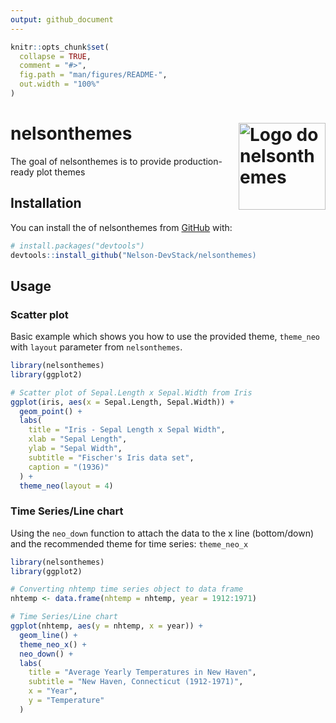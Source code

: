 ```yaml
---
output: github_document
---
```


<!-- README.md is generated from README.Rmd. Please edit that file -->

```r
knitr::opts_chunk$set(
  collapse = TRUE,
  comment = "#>",
  fig.path = "man/figures/README-",
  out.width = "100%"
)
```

# nelsonthemes <img src="man/figures/logo.png" alt="Logo do nelsonthemes" align="right" height="139"/>

<!-- badges: start -->

<!-- badges: end -->

The goal of nelsonthemes is to provide production-ready plot themes

## Installation

You can install the of nelsonthemes from [GitHub](https://github.com/Nelson-DevStack/nelsonthemes) with:

```r
# install.packages("devtools")
devtools::install_github("Nelson-DevStack/nelsonthemes)
```

## Usage

### Scatter plot

Basic example which shows you how to use the provided theme, ```theme_neo``` with ```layout``` parameter from ```nelsonthemes```.

```r
library(nelsonthemes)
library(ggplot2)

# Scatter plot of Sepal.Length x Sepal.Width from Iris
ggplot(iris, aes(x = Sepal.Length, Sepal.Width)) +
  geom_point() +
  labs(
    title = "Iris - Sepal Length x Sepal Width",
    xlab = "Sepal Length",
    ylab = "Sepal Width",
    subtitle = "Fischer's Iris data set",
    caption = "(1936)"
  ) +
  theme_neo(layout = 4)
```

### Time Series/Line chart

Using the ```neo_down``` function to attach the data to the x line (bottom/down) and the recommended theme for time series: ```theme_neo_x```

```r
library(nelsonthemes)
library(ggplot2)

# Converting nhtemp time series object to data frame
nhtemp <- data.frame(nhtemp = nhtemp, year = 1912:1971)

# Time Series/Line chart
ggplot(nhtemp, aes(y = nhtemp, x = year)) +
  geom_line() +
  theme_neo_x() +
  neo_down() +
  labs(
    title = "Average Yearly Temperatures in New Haven",
    subtitle = "New Haven, Connecticut (1912-1971)",
    x = "Year",
    y = "Temperature"
  )
```
